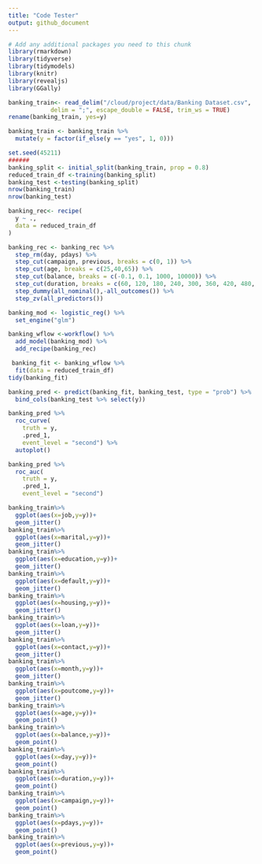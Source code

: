 ```yaml
---
title: "Code Tester"
output: github_document
---
```


```r
# Add any additional packages you need to this chunk
library(rmarkdown)
library(tidyverse)
library(tidymodels)
library(knitr)
library(revealjs)
library(GGally)
```


```r
banking_train<- read_delim("/cloud/project/data/Banking Dataset.csv",
            delim = ";", escape_double = FALSE, trim_ws = TRUE)
rename(banking_train, yes=y)
```

```r
banking_train <- banking_train %>%
  mutate(y = factor(if_else(y == "yes", 1, 0)))
```

```r

set.seed(45211)
######
banking_split <- initial_split(banking_train, prop = 0.8)
reduced_train_df <-training(banking_split)
banking_test <-testing(banking_split)
nrow(banking_train)
nrow(banking_test)
```

```r
banking_rec<- recipe(
  y ~ .,
  data = reduced_train_df
)

banking_rec <- banking_rec %>%
  step_rm(day, pdays) %>%
  step_cut(campaign, previous, breaks = c(0, 1)) %>%
  step_cut(age, breaks = c(25,40,65)) %>%
  step_cut(balance, breaks = c(-0.1, 0.1, 1000, 10000)) %>%
  step_cut(duration, breaks = c(60, 120, 180, 240, 300, 360, 420, 480, 540, 600)) %>%
  step_dummy(all_nominal(),-all_outcomes()) %>%
  step_zv(all_predictors())
```

```r
banking_mod <- logistic_reg() %>%
  set_engine("glm")
```

```r
banking_wflow <-workflow() %>%
  add_model(banking_mod) %>%
  add_recipe(banking_rec)
```


```r
 banking_fit <- banking_wflow %>%
  fit(data = reduced_train_df)
tidy(banking_fit) 
```

```r
banking_pred <- predict(banking_fit, banking_test, type = "prob") %>%
  bind_cols(banking_test %>% select(y))

banking_pred %>%
  roc_curve(
    truth = y,
    .pred_1,
    event_level = "second") %>%
  autoplot()

banking_pred %>%
  roc_auc(
    truth = y,
    .pred_1,
    event_level = "second") 

```

```r
banking_train%>%
  ggplot(aes(x=job,y=y))+
  geom_jitter()
banking_train%>%
  ggplot(aes(x=marital,y=y))+
  geom_jitter()
banking_train%>%
  ggplot(aes(x=education,y=y))+
  geom_jitter()
banking_train%>%
  ggplot(aes(x=default,y=y))+
  geom_jitter()
banking_train%>%
  ggplot(aes(x=housing,y=y))+
  geom_jitter()
banking_train%>%
  ggplot(aes(x=loan,y=y))+
  geom_jitter()
banking_train%>%
  ggplot(aes(x=contact,y=y))+
  geom_jitter()
banking_train%>%
  ggplot(aes(x=month,y=y))+
  geom_jitter()
banking_train%>%
  ggplot(aes(x=poutcome,y=y))+
  geom_jitter()
banking_train%>%
  ggplot(aes(x=age,y=y))+
  geom_point()
banking_train%>%
  ggplot(aes(x=balance,y=y))+
  geom_point()
banking_train%>%
  ggplot(aes(x=day,y=y))+
  geom_point()
banking_train%>%
  ggplot(aes(x=duration,y=y))+
  geom_point()
banking_train%>%
  ggplot(aes(x=campaign,y=y))+
  geom_point()
banking_train%>%
  ggplot(aes(x=pdays,y=y))+
  geom_point()
banking_train%>%
  ggplot(aes(x=previous,y=y))+
  geom_point()
```


